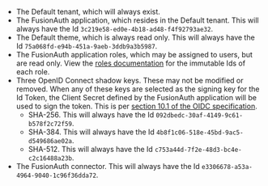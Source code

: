 * The Default tenant, which will always exist.
* The FusionAuth application, which resides in the Default tenant. This will always have the Id `3c219e58-ed0e-4b18-ad48-f4f92793ae32`.
* The Default theme, which is always read only. This will always have the Id `75a068fd-e94b-451a-9aeb-3ddb9a3b5987`.
* The FusionAuth application roles, which may be assigned to users, but are read only. View the [roles documentation](/docs/get-started/core-concepts/roles) for the immutable Ids of each role.
* Three OpenID Connect shadow keys. These may not be modified or removed. When any of these keys are selected as the signing key for the Id Token, the Client Secret defined by the FusionAuth application will be used to sign the token. This is per [section 10.1 of the OIDC specification](https://openid.net/specs/openid-connect-core-1_0.html#rfc.section.10.1).
  * SHA-256. This will always have the Id `092dbedc-30af-4149-9c61-b578f2c72f59`. 
  * SHA-384. This will always have the Id `4b8f1c06-518e-45bd-9ac5-d549686ae02a`.
  * SHA-512. This will always have the Id `c753a44d-7f2e-48d3-bc4e-c2c16488a23b`.
* The FusionAuth connector. This will always have the Id `e3306678-a53a-4964-9040-1c96f36dda72`.

